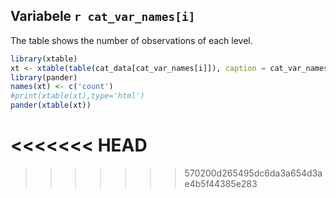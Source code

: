 Variabele `r cat_var_names[i]`
----------------------------------------
The table shows the number of observations of each level.

``` r
library(xtable)
xt <- xtable(table(cat_data[cat_var_names[i]]), caption = cat_var_names[i])
library(pander)
names(xt) <- c('count')
#print(xtable(xt),type='html')
pander(xtable(xt))
```
<<<<<<< HEAD
=======



>>>>>>> 570200d265495dc6da3a654d3ae4b5f44385e283
